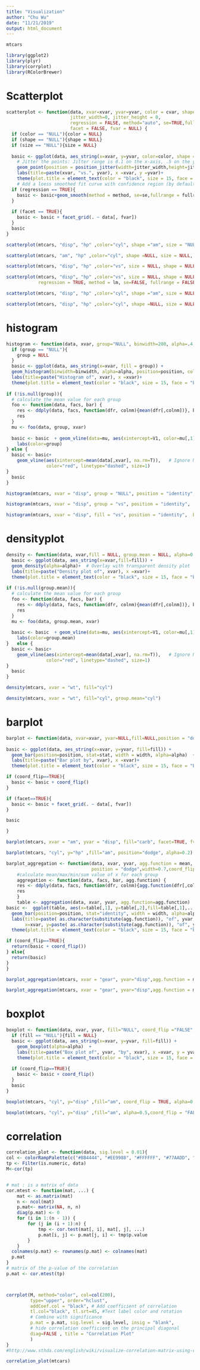 ```yaml
---
title: "Visualization"
author: "Chu Wu"
date: "11/21/2019"
output: html_document
---
```



```r
mtcars

```


```r
library(ggplot2)
library(plyr)
library(corrplot)
library(RColorBrewer)
```

# Scatterplot

```r
scatterplot <- function(data, xvar=xvar, yvar=yvar, color = cvar, shape = svar, size=zvar, 
                        jitter_width=0, jitter_height = 0,
                        regression = FALSE, method="auto", se=TRUE,fullrange=TRUE,
                        facet = FALSE, fvar = NULL) {
  if (color == "NULL"){color = NULL}
  if (shape == "NULL"){shape = NULL}
  if (size == "NULL"){size = NULL}
  
  basic <- ggplot(data, aes_string(x=xvar, y=yvar, color=color, shape = shape, size = size)) +  
    # Jitter the points: Jitter range is 0.1 on the x-axis, .5 on the y-axis
    geom_point(position = position_jitter(width=jitter_width,height=jitter_height))  + 
    labs(title=paste(xvar, "vs.", yvar), x =xvar, y =yvar)+ 
    theme(plot.title = element_text(color = "black", size = 15, face = "bold",hjust = 0.5))
    # Add a loess smoothed fit curve with confidence region (by default includes 95% confidence region)
  if (regression == TRUE){
    basic <- basic+geom_smooth(method = method, se=se,fullrange = fullrange) 
  }  
  
  if (facet == TRUE){
    basic <- basic + facet_grid(. ~ data[, fvar])  
  }
  basic
}

```


```r
scatterplot(mtcars, "disp", "hp" ,color="cyl", shape ="am", size = "NULL")
```

```r
scatterplot(mtcars, "am", "hp" ,color="cyl", shape =NULL, size = NULL, jitter_height = 0.5, jitter_width = 0.1)
```


```r
scatterplot(mtcars, "disp", "hp" ,color="vs", size = NULL, shape = NULL, regression = TRUE)
```

```r
scatterplot(mtcars, "disp", "hp" ,color="vs", size = NULL, shape = NULL, 
            regression = TRUE, method = lm, se=FALSE, fullrange = FALSE)
```

```r
scatterplot(mtcars, "disp", "hp" ,color="cyl", shape ="am", size = NULL,  facet = TRUE, fvar = "cyl")
```


```r
scatterplot(mtcars, "disp", "hp" ,color="cyl", shape =NULL, size = NULL, regression = TRUE, method=lm, facet = TRUE, fvar = "cyl")
```



# histogram

```r
histogram <- function(data, xvar, group="NULL", binwidth=200, alpha=.4, position="identity"){
  if (group == "NULL"){
    group = NULL
  }
  basic <- ggplot(data, aes_string(x=xvar, fill = group)) +
  geom_histogram(binwidth=binwidth, alpha=alpha, position=position, colour="black")+ 
  labs(title=paste("Histogram of", xvar), x =xvar)+ 
  theme(plot.title = element_text(color = "black", size = 15, face = "bold",hjust = 0.5))
  
if (!is.null(group)){
  # calculate the mean value for each group  
  foo <- function(data, facs, bar) {
    res <- ddply(data, facs, function(dfr, colnm){mean(dfr[,colnm])}, bar)
    res
  }
  mu <- foo(data, group, xvar)
  
  basic <- basic  + geom_vline(data=mu, aes(xintercept=V1, color=mu[,1]),linetype="dashed")+
    labs(color=group)
} else {
  basic <- basic+
    geom_vline(aes(xintercept=mean(data[,xvar], na.rm=T)),   # Ignore NA values for mean
               color="red", linetype="dashed", size=1)
}
  basic
}
```

```r
histogram(mtcars, xvar = "disp", group = "NULL", position = "identity",  binwidth=100)
```

```r
histogram(mtcars, xvar = "disp", group = "vs", position = "identity",  binwidth=100)
```

```r
histogram(mtcars, xvar = "disp", fill = "vs", position = "identity",  binwidth=100,group.mean="vs")
```


# densityplot

```r
density <- function(data, xvar,fill = NULL, group.mean = NULL, alpha=0.2){
  basic <- ggplot(data, aes_string(x=xvar,fill=fill)) + 
  geom_density(alpha=alpha)+  # Overlay with transparent density plot 
  labs(title=paste("Density plot of", xvar), x =xvar)+ 
  theme(plot.title = element_text(color = "black", size = 15, face = "bold",hjust = 0.5))
  
if (!is.null(group.mean)){
  # calculate the mean value for each group  
  foo <- function(data, facs, bar) {
    res <- ddply(data, facs, function(dfr, colnm){mean(dfr[,colnm])}, bar)
    res
  }
  mu <- foo(data, group.mean, xvar)
  
  basic <- basic  + geom_vline(data=mu, aes(xintercept=V1, color=mu[,1]),linetype="dashed")+
    labs(color=group.mean)
}   else {
  basic <- basic+
    geom_vline(aes(xintercept=mean(data[,xvar], na.rm=T)),   # Ignore NA values for mean
               color="red", linetype="dashed", size=1)
}
  basic
}
```

```r
density(mtcars, xvar = "wt", fill="cyl")
```
```r
density(mtcars, xvar = "wt", fill="cyl", group.mean="cyl")
```



# barplot

```r
barplot <- function(data, xvar=xvar, yvar=NULL,fill=NULL,position = "dodge",stat="identity",width=0.7,coord_flip =FALSE,alpha=0.2,facet=FALSE, fvar=NULL) {
  
basic <- ggplot(data, aes_string(x=xvar, y=yvar, fill=fill)) +   
  geom_bar(position=position, stat=stat, width = width, alpha=alpha)  + 
  labs(title=paste("Bar plot by", xvar), x =xvar)+ 
  theme(plot.title = element_text(color = "black", size = 15, face = "bold",hjust = 0.5))

if (coord_flip==TRUE){
  basic <- basic + coord_flip()
} 

if (facet==TRUE){
  basic <- basic + facet_grid(. ~ data[, fvar])  
}

basic

}
```

```r
barplot(mtcars, xvar = "am", yvar = "disp", fill="carb", facet=TRUE, fvar="cyl")
```


```r
barplot(mtcars, "cyl", y="hp" ,fill="am", position="dodge", alpha=0.2)
```



```r
barplot_aggregation <- function(data, xvar, yvar, agg.function = mean, 
                                position = "dodge",width=0.7,coord_flip =FALSE,alpha=0.5,...) {
    #calculate mean/max/min/sum value of x for each group
    aggregation <- function(data, facs, bar, agg.function) {
    res <- ddply(data, facs, function(dfr, colnm){agg.function(dfr[,colnm])}, bar)
    res
    }
    table <- aggregation(data, xvar, yvar, agg.function=agg.function) 
basic <-  ggplot(table, aes(x=table[,1], y=table[,2],fill=table[,1],...)) +   
  geom_bar(position=position, stat="identity", width = width, alpha=alpha)  + 
  labs(title=paste( as.character(substitute(agg.function)), "of", yvar, "by",xvar ), 
       x=xvar, y=paste( as.character(substitute(agg.function)), "of", yvar), fill=xvar)+ 
  theme(plot.title = element_text(color = "black", size = 15, face = "bold",hjust = 0.5)) 

if (coord_flip==TRUE){
  return(basic + coord_flip())
} else{
  return(basic)
}  
} 

```

```r
barplot_aggregation(mtcars, xvar = "gear", yvar="disp",agg.function = min)
```

```r
barplot_aggregation(mtcars, xvar = "gear", yvar="disp",agg.function = mean, coord_flip = TRUE)
```



# boxplot

```r
boxplot <- function(data, xvar, yvar, fill="NULL", coord_flip ="FALSE", alpha=0.5) {
  if (fill == "NULL"){fill = NULL}
  basic <- ggplot(data, aes_string(x=xvar, y=yvar, fill=fill)) +   
    geom_boxplot(alpha=alpha)  + 
    labs(title=paste("Box plot of", yvar, "by", xvar), x =xvar, y = yvar)+ 
    theme(plot.title = element_text(color = "black", size = 15, face = "bold",hjust = 0.5))
  
  if (coord_flip==TRUE){
    basic <- basic + coord_flip()
  }
  basic
}
```
```r
boxplot(mtcars, "cyl", y="disp" ,fill="am", coord_flip = TRUE, alpha=0.5)
```




```r
boxplot(mtcars, "cyl", y="disp" ,fill="am", alpha=0.5,coord_flip = "FALSE")
```


# correlation

```r
correlation_plot <- function(data, sig.level = 0.01){
col <- colorRampPalette(c("#BB4444", "#EE9988", "#FFFFFF", "#77AADD", "#4477AA"))
tp <- Filter(is.numeric, data)
M<-cor(tp)


# mat : is a matrix of data
cor.mtest <- function(mat, ...) {
    mat <- as.matrix(mat)
    n <- ncol(mat)
    p.mat<- matrix(NA, n, n)
    diag(p.mat) <- 0
    for (i in 1:(n - 1)) {
        for (j in (i + 1):n) {
            tmp <- cor.test(mat[, i], mat[, j], ...)
            p.mat[i, j] <- p.mat[j, i] <- tmp$p.value
        }
    }
  colnames(p.mat) <- rownames(p.mat) <- colnames(mat)
  p.mat
}
# matrix of the p-value of the correlation
p.mat <- cor.mtest(tp)



corrplot(M, method="color", col=col(200),  
         type="upper", order="hclust", 
         addCoef.col = "black", # Add coefficient of correlation
         tl.col="black", tl.srt=45, #Text label color and rotation
         # Combine with significance
         p.mat = p.mat, sig.level = sig.level, insig = "blank", 
         # hide correlation coefficient on the principal diagonal
         diag=FALSE , title = "Correlation Plot"
         )
}
#http://www.sthda.com/english/wiki/visualize-correlation-matrix-using-correlogram
```

```r
correlation_plot(mtcars)
```

